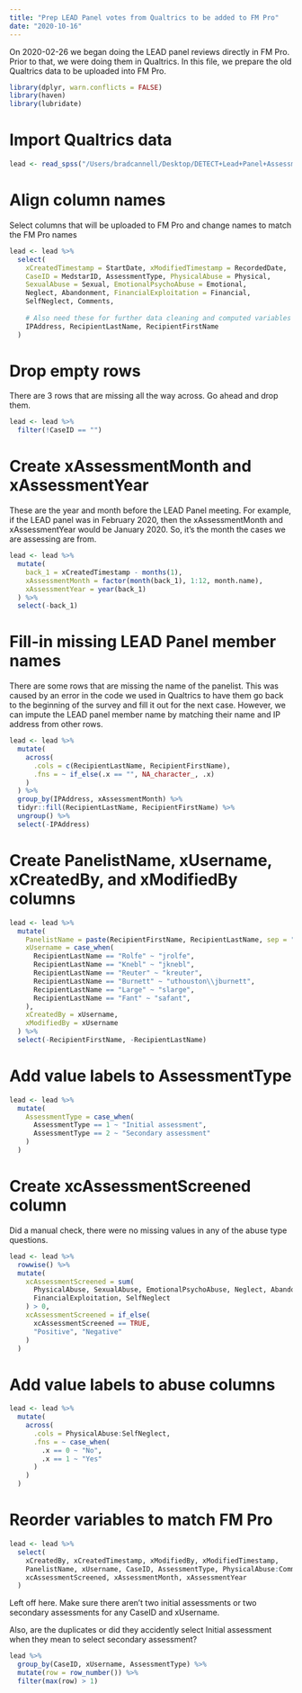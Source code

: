 ```yaml
---
title: "Prep LEAD Panel votes from Qualtrics to be added to FM Pro"
date: "2020-10-16"
---
```


On 2020-02-26 we began doing the LEAD panel reviews directly in FM Pro. Prior to that, we were doing them in Qualtrics. In this file, we prepare the old Qualtrics data to be uploaded into FM Pro.

```r
library(dplyr, warn.conflicts = FALSE)
library(haven)
library(lubridate)
```

# Import Qualtrics data

```r
lead <- read_spss("/Users/bradcannell/Desktop/DETECT+Lead+Panel+Assessment_October+16,+2020_14.43.sav")
```

# Align column names

Select columns that will be uploaded to FM Pro and change names to match the FM Pro names

```r
lead <- lead %>% 
  select(
    xCreatedTimestamp = StartDate, xModifiedTimestamp = RecordedDate,
    CaseID = MedstarID, AssessmentType, PhysicalAbuse = Physical,
    SexualAbuse = Sexual, EmotionalPsychoAbuse = Emotional,
    Neglect, Abandonment, FinancialExploitation = Financial,
    SelfNeglect, Comments,
    
    # Also need these for further data cleaning and computed variables
    IPAddress, RecipientLastName, RecipientFirstName
  )
```

# Drop empty rows

There are 3 rows that are missing all the way across. Go ahead and drop them.

```r
lead <- lead %>% 
  filter(!CaseID == "")
```

# Create xAssessmentMonth and xAssessmentYear

These are the year and month before the LEAD Panel meeting. For example, if the LEAD panel was in February 2020, then the xAssessmentMonth and xAssessmentYear would be January 2020. So, it's the month the cases we are assessing are from.

```r
lead <- lead %>% 
  mutate(
    back_1 = xCreatedTimestamp - months(1),
    xAssessmentMonth = factor(month(back_1), 1:12, month.name),
    xAssessmentYear = year(back_1)
  ) %>% 
  select(-back_1)
```

# Fill-in missing LEAD Panel member names

There are some rows that are missing the name of the panelist. This was caused by an error in the code we used in Qualtrics to have them go back to the beginning of the survey and fill it out for the next case. However, we can impute the LEAD panel member name by matching their name and IP address from other rows.

```r
lead <- lead %>% 
  mutate(
    across(
      .cols = c(RecipientLastName, RecipientFirstName),
      .fns = ~ if_else(.x == "", NA_character_, .x)
    )
  ) %>% 
  group_by(IPAddress, xAssessmentMonth) %>% 
  tidyr::fill(RecipientLastName, RecipientFirstName) %>% 
  ungroup() %>% 
  select(-IPAddress)
```

# Create PanelistName, xUsername, xCreatedBy, and xModifiedBy columns

```r
lead <- lead %>% 
  mutate(
    PanelistName = paste(RecipientFirstName, RecipientLastName, sep = " "),
    xUsername = case_when(
      RecipientLastName == "Rolfe" ~ "jrolfe",
      RecipientLastName == "Knebl" ~ "jknebl",
      RecipientLastName == "Reuter" ~ "kreuter",
      RecipientLastName == "Burnett" ~ "uthouston\\jburnett",
      RecipientLastName == "Large" ~ "slarge",
      RecipientLastName == "Fant" ~ "safant",
    ),
    xCreatedBy = xUsername,
    xModifiedBy = xUsername
  ) %>% 
  select(-RecipientFirstName, -RecipientLastName)
```

# Add value labels to AssessmentType

```r
lead <- lead %>% 
  mutate(
    AssessmentType = case_when(
      AssessmentType == 1 ~ "Initial assessment",
      AssessmentType == 2 ~ "Secondary assessment"
    )
  )
```

# Create xcAssessmentScreened column

Did a manual check, there were no missing values in any of the abuse type questions.

```r
lead <- lead %>% 
  rowwise() %>% 
  mutate(
    xcAssessmentScreened = sum(
      PhysicalAbuse, SexualAbuse, EmotionalPsychoAbuse, Neglect, Abandonment,
      FinancialExploitation, SelfNeglect
    ) > 0,
    xcAssessmentScreened = if_else(
      xcAssessmentScreened == TRUE,
      "Positive", "Negative"
    )
  )
```

# Add value labels to abuse columns

```r
lead <- lead %>% 
  mutate(
    across(
      .cols = PhysicalAbuse:SelfNeglect,
      .fns = ~ case_when(
        .x == 0 ~ "No",
        .x == 1 ~ "Yes"
      )
    )
  )
```

# Reorder variables to match FM Pro

```r
lead <- lead %>% 
  select(
    xCreatedBy, xCreatedTimestamp, xModifiedBy, xModifiedTimestamp, 
    PanelistName, xUsername, CaseID, AssessmentType, PhysicalAbuse:Comments,
    xcAssessmentScreened, xAssessmentMonth, xAssessmentYear
  )
```

Left off here. Make sure there aren't two initial assessments or two secondary assessments for any CaseID and xUsername.

Also, are the duplicates or did they accidently select Initial assessment when they mean to select secondary assessment?

```r
lead %>% 
  group_by(CaseID, xUsername, AssessmentType) %>% 
  mutate(row = row_number()) %>% 
  filter(max(row) > 1)
```



